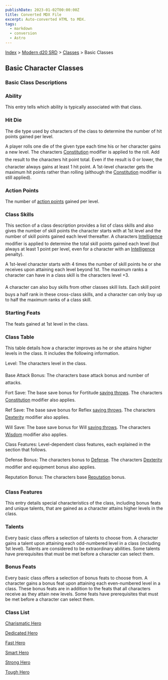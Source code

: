 ```yaml
---
publishDate: 2023-01-02T00:00:00Z
title: Converted MDX File
excerpt: Auto-converted HTML to MDX.
tags:
  - markdown
  - conversion
  - Astro
---
```






[Index](-index) > [Modern d20 SRD](modern-d20-srd-index) > [Classes](modern-d20-srd-classes-index) > Basic Classes




## Basic Character Classes


### Basic Class Descriptions


### Ability


This entry tells which ability is typically associated with that class.


### Hit Die


The die type used by characters of the class to determine the number of hit points gained per level.


A player rolls one die of the given type each time his or her character gains a new level. The characters [Constitution](modern-d20-srd-basics-ability-scores) modifier is applied to the roll. Add the result to the characters hit point total. Even if the result is 0 or lower, the character always gains at least 1 hit point. A 1st-level character gets the maximum hit points rather than rolling (although the [Constitution](modern-d20-srd-basics-ability-scores) modifier is still applied).


### Action Points


The number of [action points](modern-d20-srd-basics-action-points) gained per level.


### Class Skills


This section of a class description provides a list of class skills and also gives the number of skill points the character starts with at 1st level and the number of skill points gained each level thereafter. A characters [Intelligence](modern-d20-srd-basics-ability-scores) modifier is applied to determine the total skill points gained each level (but always at least 1 point per level, even for a character with an [Intelligence](modern-d20-srd-basics-ability-scores) penalty).


A 1st-level character starts with 4 times the number of skill points he or she receives upon attaining each level beyond 1st. The maximum ranks a character can have in a class skill is the characters level +3.


A character can also buy skills from other classes skill lists. Each skill point buys a half rank in these cross-class skills, and a character can only buy up to half the maximum ranks of a class skill.


### Starting Feats


The feats gained at 1st level in the class.


### Class Table


This table details how a character improves as he or she attains higher levels in the class. It includes the following information.


Level: The characters level in the class.


Base Attack Bonus: The characters base attack bonus and number of attacks.


Fort Save: The base save bonus for Fortitude [saving
  throws](modern-d20-srd-basics-saving-throws). The characters [Constitution](modern-d20-srd-basics-ability-scores) modifier also applies.


Ref Save: The base save bonus for Reflex [saving
  throws](modern-d20-srd-basics-saving-throws). The characters [Dexterity](modern-d20-srd-basics-ability-scores) modifier also applies.


Will Save: The base save bonus for Will [saving
  throws](modern-d20-srd-basics-saving-throws). The characters [Wisdom](modern-d20-srd-basics-ability-scores) modifier also applies.


Class Features: Level-dependent class features, each explained in the section that follows.


Defense Bonus: The characters bonus to [Defense](modern-d20-srd-combat-damage). The characters [Dexterity](modern-d20-srd-basics-ability-scores) modifier and equipment bonus also applies.


Reputation Bonus: The characters base [Reputation](modern-d20-srd-reputation-index) bonus.


### Class Features


This entry details special characteristics of the class, including bonus feats and unique talents, that are gained as a character attains higher levels in the class.


### Talents


Every basic class offers a selection of talents to choose from. A character gains a talent upon attaining each odd-numbered level in a class (including 1st level). Talents are considered to be extraordinary abilities. Some talents have prerequisites that must be met before a character can select them.


### Bonus Feats


Every basic class offers a selection of bonus feats to choose from. A character gains a bonus feat upon attaining each even-numbered level in a class. These bonus feats are in addition to the feats that all characters receive as they attain new levels. Some feats have prerequisites that must be met before a character can select them.


### Class List


[Charismatic Hero](modern-d20-srd-classes-basic-charismatic-hero)


[Dedicated Hero](modern-d20-srd-classes-basic-dedicated-hero)


[Fast Hero](modern-d20-srd-classes-basic-fast-hero)


[Smart Hero](modern-d20-srd-classes-basic-smart-hero)


[Strong Hero](modern-d20-srd-classes-basic-strong-hero)


[Tough Hero](modern-d20-srd-classes-basic-tough-hero)



